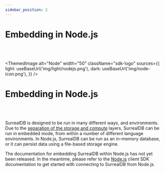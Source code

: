 ```yaml
---
sidebar_position: 2
---
```



# Embedding in Node.js

<br /><br />

<ThemedImage
  alt="Node"
  width="50"
  className="sdk-logo"
  sources={{
    light: useBaseUrl('img/light/nodejs.png'),
    dark: useBaseUrl('img/node-icon.png'),
  }}
/>

# Embedding in Node.js

<br /><br />

SurrealDB is designed to be run in many different ways, and environments. Due to the [separation of the storage and compute](/docs/nightly/introduction/architecture) layers, SurrealDB can be run in embedded mode, from within a number of different language environments. In Node.js, SurrealDB can be run as an in-memory database, or it can persist data using a file-based storage engine. 

The documentation for embedding SurrealDB within Node.js has not yet been released. In the meantime, please refer to the [Node.js](/docs/nightly/integration/sdks/nodejs) client SDK documentation to get started with connecting to SurrealDB from Node.js.